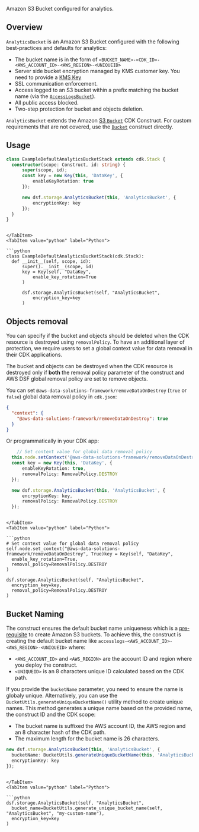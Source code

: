 [//]: # (This file is generated, do not modify directly, update the README.md in framework/src/storage)

Amazon S3 Bucket configured for analytics.

## Overview

`AnalyticsBucket` is an Amazon S3 Bucket configured with the following best-practices and defaults for analytics:
- The bucket name is in the form of `<BUCKET_NAME>-<CDK_ID>-<AWS_ACCOUNT_ID>-<AWS_REGION>-<UNIQUEID>`
- Server side bucket encryption managed by KMS customer key. You need to provide a [KMS Key](https://docs.aws.amazon.com/kms/latest/developerguide/concepts.html)
- SSL communication enforcement.
- Access logged to an S3 bucket within a prefix matching the bucket name (via the [`AccessLogsBucket`](access-logs-bucket)).
- All public access blocked.
- Two-step protection for bucket and objects deletion.

`AnalyticsBucket` extends the Amazon [S3 `Bucket`](https://docs.aws.amazon.com/cdk/api/v2/docs/aws-cdk-lib.aws_s3.Bucket.html) CDK Construct. For custom requirements that are not covered, use the [`Bucket`](https://docs.aws.amazon.com/cdk/api/v2/python/aws_cdk.aws_s3/Bucket.html#bucket) construct directly.

## Usage

<Tabs>
  <TabItem value="typescript" label="TypeScript" default>

  ```typescript
  class ExampleDefaultAnalyticsBucketStack extends cdk.Stack {
    constructor(scope: Construct, id: string) {
        super(scope, id);
        const key = new Key(this, 'DataKey', {
            enableKeyRotation: true
        });

        new dsf.storage.AnalyticsBucket(this, 'AnalyticsBucket', {
            encryptionKey: key
        });
    }
}
  ```
  
  ```mdx-code-block
  
  </TabItem>
  <TabItem value="python" label="Python">

  ```python
  class ExampleDefaultAnalyticsBucketStack(cdk.Stack):
    def __init__(self, scope, id):
        super().__init__(scope, id)
        key = Key(self, "DataKey",
            enable_key_rotation=True
        )

        dsf.storage.AnalyticsBucket(self, "AnalyticsBucket",
            encryption_key=key
        )
  ```

  </TabItem>
</Tabs>

## Objects removal

You can specify if the bucket and objects should be deleted when the CDK resource is destroyed using `removalPolicy`. To have an additional layer of protection, we require users to set a global context value for data removal in their CDK applications.

The bucket and objects can be destroyed when the CDK resource is destroyed only if **both** the removal policy parameter of the construct and AWS DSF global removal policy are set to remove objects.

You can set `@aws-data-solutions-framework/removeDataOnDestroy` (`true` or `false`) global data removal policy in `cdk.json`:

```json title="cdk.json"
{
  "context": {
    "@aws-data-solutions-framework/removeDataOnDestroy": true
  }
}
```

Or programmatically in your CDK app:

<Tabs>
  <TabItem value="typescript" label="TypeScript" default>

  ```typescript
      // Set context value for global data removal policy
    this.node.setContext('@aws-data-solutions-framework/removeDataOnDestroy', true);
    const key = new Key(this, 'DataKey', {
        enableKeyRotation: true,
        removalPolicy: RemovalPolicy.DESTROY
    });

    new dsf.storage.AnalyticsBucket(this, 'AnalyticsBucket', {
        encryptionKey: key,
        removalPolicy: RemovalPolicy.DESTROY
    });
  ```
  
  ```mdx-code-block
  
  </TabItem>
  <TabItem value="python" label="Python">

  ```python
  # Set context value for global data removal policy
self.node.set_context("@aws-data-solutions-framework/removeDataOnDestroy", True)key = Key(self, "DataKey",
    enable_key_rotation=True,
    removal_policy=RemovalPolicy.DESTROY
)

dsf.storage.AnalyticsBucket(self, "AnalyticsBucket",
    encryption_key=key,
    removal_policy=RemovalPolicy.DESTROY
)
  ```

  </TabItem>
</Tabs>

## Bucket Naming

The construct ensures the default bucket name uniqueness which is a [pre-requisite](https://docs.aws.amazon.com/AmazonS3/latest/userguide/bucketnamingrules.html) to create Amazon S3 buckets.
To achieve this, the construct is creating the default bucket name like `accesslogs-<AWS_ACCOUNT_ID>-<AWS_REGION>-<UNIQUEID>` where:
* `<AWS_ACCOUNT_ID>` and `<AWS_REGION>` are the account ID and region where you deploy the construct.
* `<UNIQUEID>` is an 8 characters unique ID calculated based on the CDK path.

If you provide the `bucketName` parameter, you need to ensure the name is globaly unique.
Alternatively, you can use the `BucketUtils.generateUniqueBucketName()` utility method to create unique names.
This method generates a unique name based on the provided name, the construct ID and the CDK scope:
* The bucket name is suffixed the AWS account ID, the AWS region and an 8 character hash of the CDK path.
* The maximum length for the bucket name is 26 characters.

<Tabs>
  <TabItem value="typescript" label="TypeScript" default>

  ```typescript
  new dsf.storage.AnalyticsBucket(this, 'AnalyticsBucket', {
    bucketName: BucketUtils.generateUniqueBucketName(this, 'AnalyticsBucket', 'my-custom-name'),
    encryptionKey: key
});
  ```
  
  ```mdx-code-block
  
  </TabItem>
  <TabItem value="python" label="Python">

  ```python
  dsf.storage.AnalyticsBucket(self, "AnalyticsBucket",
    bucket_name=BucketUtils.generate_unique_bucket_name(self, "AnalyticsBucket", "my-custom-name"),
    encryption_key=key
)
  ```

  </TabItem>
</Tabs>

